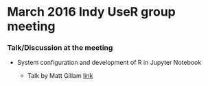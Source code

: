 # March 2016 Indy UseR group meeting

### Talk/Discussion at the meeting

*  System configuration and development of R in Jupyter Notebook 

      + Talk by Matt Gillam [link](https://github.com/mpgilliam/System_configuration_and_development_of_R_in_Jupyter_Notebook)

    

